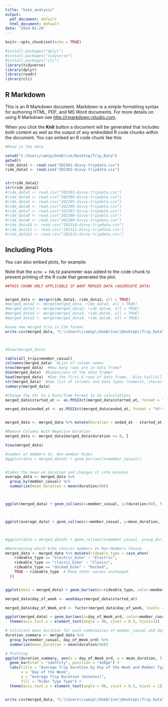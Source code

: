 ---
title: "bike_analysis"
output:
  pdf_document: default
  html_document: default
date: '2024-01-29'
---

```{r setup, include=FALSE}
knitr::opts_chunk$set(echo = TRUE)

#install.packages("dplyr")
#install.packages("tidyverse")
#install.packages("cli")
library(tidyverse)
library(dplyr)
library(readr)
library(cli)
```

## R Markdown

This is an R Markdown document. Markdown is a simple formatting syntax for authoring HTML, PDF, and MS Word documents. For more details on using R Markdown see <http://rmarkdown.rstudio.com>.

When you click the **Knit** button a document will be generated that includes both content as well as the output of any embedded R code chunks within the document. You can embed an R code chunk like this:

```{r cars}


#Read in the data

setwd("C:/Users/camip/OneDrive/Desktop/Trip_Data")
getwd()
ride_data1 <- read.csv("202301-divvy-tripdata.csv")
ride_data2 <- read.csv("202302-divvy-tripdata.csv")


str(ride_data1)
str(ride_data2)
#ride_data3 <- read.csv("202303-divvy-tripdata.csv")
#ride_data4 <- read.csv("202304-divvy-tripdata.csv")
#ride_data5 <- read.csv("202305-divvy-tripdata.csv")
#ride_data6 <- read.csv("202306-divvy-tripdata.csv")
#ride_data7 <- read.csv("202307-divvy-tripdata.csv")
#ride_data8 <- read.csv("202308-divvy-tripdata.csv")
#ride_data9 <- read.csv("202309-divvy-tripdata.csv")
#ride_data10 <- read.csv("202310-divvy-tripdata.csv")
#ride_data11 <- read.csv("202311-divvy-tripdata.csv")
#ride_data12 <- read.csv("202312-divvy-tripdata.csv")


```

## Including Plots

You can also embed plots, for example:



Note that the `echo = FALSE` parameter was added to the code chunk to prevent printing of the R code that generated the plot.

```{r pressure341, echo=FALSE}


##THIS CHUNK ONLY APPLICABLE IF WANT MERGED DATA (AGGREGATE DATA)


merged_data <- merge(ride_data1, ride_data2, all = TRUE)
#merged_data2 <- merge(merged_data, ride_data3, all = TRUE)
#merged_data3 <- merge(merged_data2, ride_data4, all = TRUE)
#merged_data4 <- merge(merged_data3, ride_data5, all = TRUE)
#merged_data5 <- merge(merged_data4, ride_data6, all = TRUE)

#save new merged file in CSV format
write.csv(merged_data, "C:\\Users\\camip\\OneDrive\\Desktop\\Trip_Data\\TwoMonths.csv", row.names=FALSE)



#View(merged_data)

```



```{r inspecting, echo=FALSE}


table(all_trips$member_casual)
colnames(merged_data)  #List of column names
nrow(merged_data)  #How many rows are in data frame?
dim(merged_data)  #Dimensions of the data frame?
head(merged_data)  #See the first 6 rows of data frame.  Also tail(all_trips)
str(merged_data)  #See list of columns and data types (numeric, character, etc)
summary(merged_data) 


```


```{r run time, echo=FALSE}

#Change the Chr to a Date/Time Format to do calculations
merged_data$started_at <- as.POSIXct(merged_data$started_at, format = "%Y-%m-%d %H:%M:%S")

merged_data$ended_at <- as.POSIXct(merged_data$ended_at, format = "%Y-%m-%d %H:%M:%S")


merged_data <- merged_data %>% mutate(duration = ended_at - started_at)

#Remove Columns With Negative Duration
merged_data <- merged_data[merged_data$duration >= 0, ]

View(merged_data)

```


```{r creating visual, echo=FALSE}

#number of members Vs. Non-member Rides
#ggplot(data = merged_data5) + geom_bar(aes(x=member_casual))


#takes the mean on duration and changes it into minutes
average_data <- merged_data %>%
  group_by(member_casual) %>%
  summarize(mean_duration = mean(duration/60))



ggplot(merged_data) + geom_col(aes(x=member_casual, y=(duration/60), fill=member_casual)) + labs(title="Total Ride Duration Based on Member Type", fill="Rider Type", x="Rider Type", y="Duration (min)") + scale_y_continuous(limits = c(0, 5000000), breaks = seq(0,5000000, by=1000000))



ggplot(average_data) + geom_col(aes(x=member_casual, y=mean_duration, fill=member_casual)) + labs(title="Average Ride Duration Based on Member Type", fill="Rider Type", x="Rider Type", y="Average Duration (min)")



#ggplot(data = merged_data5) + geom_col(aes(x=member_casual, y=avg_dur))
```



```{r pressure, echo=FALSE}

#Determining which bike choices members Vs Non-Members Choose
merged_data <- merged_data %>% mutate(rideable_type = case_when(
    rideable_type == "electric_bike" ~ "Electric",
    rideable_type == "classic_bike" ~ "Classic",
    rideable_type == "docked_bike" ~ "Docked",
    TRUE ~ rideable_type  # Keep other values unchanged
  ))


ggplot(data = merged_data) + geom_bar(aes(x=rideable_type, color=member_casual)) + facet_wrap(~member_casual) + labs(title="Bike Choice by Member Status", x="Ride Type", color="Rider Type")
```









```{r days, echo=FALSE}

merged_data$day_of_week <- weekdays(merged_data$started_at)

merged_data$day_of_Week_ord <- factor(merged_data$day_of_week, levels = c("Sunday", "Monday", "Tuesday", "Wednesday", "Thursday", "Friday", "Saturday"), ordered = TRUE)

ggplot(merged_data) + geom_bar(aes(x=day_of_Week_ord, color=member_casual)) + facet_wrap(~member_casual) + labs(title="How Often Members Vs. Non-Members Bike On Weekdays", x="Day Of Week", y="Number Of Rides", color="Rider Type") +
  theme(axis.text.x = element_text(angle = 90, vjust = 0.5, hjust=1))


```


```{r howlong, echo=FALSE}

# Calculate mean duration for each combination of member_casual and day_of_Week_ord
duration_summary <- merged_data %>%
  group_by(member_casual, day_of_Week_ord) %>%
  summarize(mean_duration = mean(duration/60))

# Plotting
ggplot(duration_summary, aes(x = day_of_Week_ord, y = mean_duration, fill = member_casual)) +
  geom_bar(stat = "identity", position = "dodge") +
  labs(title = "Average Trip Duration by Day of the Week and Member Type",
       x = "Day of the Week",
       y = "Average Trip Duration (minutes)",
       fill = "Rider Type Type") +
  theme(axis.text.x = element_text(angle = 90, vjust = 0.5, hjust = 1))



```

```{r save, echo=FALSE}



write.csv(merged_data, "C:\\Users\\camip\\OneDrive\\Desktop\\Trip_Data\\Final_Merged_Data_For_Tableau.csv", row.names=FALSE)


```

